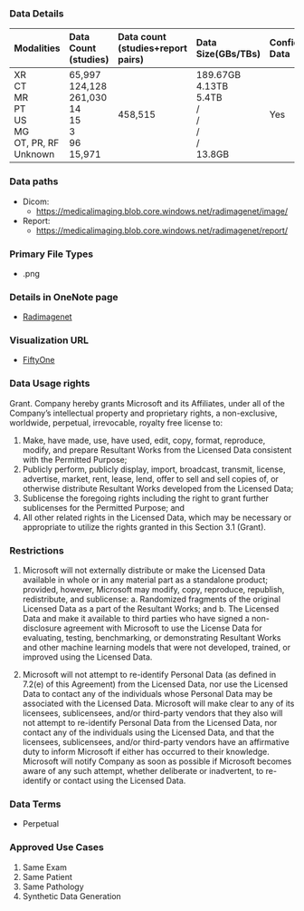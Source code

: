 ### Data Details

| Modalities                                                       | Data Count (studies)                                                 | Data count (studies+report pairs) | Data Size(GBs/TBs)                                               | Confidential Data | Data Classification |
| :--------------------------------------------------------------- | :------------------------------------------------------------------- | :-------------------------------- | :--------------------------------------------------------------- | :---------------- | :------------------ |
| XR<br/>CT<br/>MR<br/>PT<br/>US<br/>MG<br/>OT, PR, RF<br/>Unknown | 65,997<br/>124,128<br/>261,030<br/>14<br/>15<br/>3<br/>96<br/>15,971 | 458,515                           | 189.67GB<br/>4.13TB<br/>5.4TB<br/>/<br/>/<br/>/<br/>/<br/>13.8GB | Yes               | De-identified       |

### Data paths

- Dicom:
  - https://medicalimaging.blob.core.windows.net/radimagenet/image/
- Report:
  - https://medicalimaging.blob.core.windows.net/radimagenet/report/

### Primary File Types

- .png

### Details in OneNote page

- [Radimagenet](https://microsoft.sharepoint.com/teams/VisionMachineLearningPlatform/_layouts/OneNote.aspx?id=%2Fteams%2FVisionMachineLearningPlatform%2FShared%20Documents%2FVision_ML_Platform_2022&wd=target%28Projects%2FData%20processing%20progress.one%7C753306C1-5077-4C43-AF79-707F77138530%2FRadimagenet%7C9DFEE144-555F-4C0C-BD0E-EED0E25E6503%2F%29)

### Visualization URL

- [FiftyOne](http://10.249.238.11:2382/datasets/segmed_delivery_1_centaur_test_roi_v3)

### Data Usage rights

Grant. Company hereby grants Microsoft and its Affiliates, under all of the Company’s intellectual property and proprietary rights, a non-exclusive, worldwide, perpetual, irrevocable, royalty free license to:

1. Make, have made, use, have used, edit, copy, format, reproduce, modify, and prepare Resultant Works from the Licensed Data consistent with the Permitted Purpose;
2. Publicly perform, publicly display, import, broadcast, transmit, license, advertise, market, rent, lease, lend, offer to sell and sell copies of, or otherwise distribute Resultant Works developed from the Licensed Data;
3. Sublicense the foregoing rights including the right to grant further sublicenses for the Permitted Purpose; and
4. All other related rights in the Licensed Data, which may be necessary or appropriate to utilize the rights granted in this Section 3.1 (Grant).

### Restrictions

1. Microsoft will not externally distribute or make the Licensed Data available in whole or in any material part as a standalone product; provided, however, Microsoft may modify, copy, reproduce, republish, redistribute, and sublicense:
   a. Randomized fragments of the original Licensed Data as a part of the Resultant Works; and
   b. The Licensed Data and make it available to third parties who have signed a non-disclosure agreement with Microsoft to use the License Data for evaluating, testing, benchmarking, or demonstrating Resultant Works and other machine learning models that were not developed, trained, or improved using the Licensed Data.

2. Microsoft will not attempt to re-identify Personal Data (as defined in 7.2(e) of this Agreement) from the Licensed Data, nor use the Licensed Data to contact any of the individuals whose Personal Data may be associated with the Licensed Data. Microsoft will make clear to any of its licensees, sublicensees, and/or third-party vendors that they also will not attempt to re-identify Personal Data from the Licensed Data, nor contact any of the individuals using the Licensed Data, and that the licensees, sublicensees, and/or third-party vendors have an affirmative duty to inform Microsoft if either has occurred to their knowledge. Microsoft will notify Company as soon as possible if Microsoft becomes aware of any such attempt, whether deliberate or inadvertent, to re-identify or contact using the Licensed Data.

### Data Terms

- Perpetual

### Approved Use Cases

1. Same Exam
2. Same Patient
3. Same Pathology
4. Synthetic Data Generation
